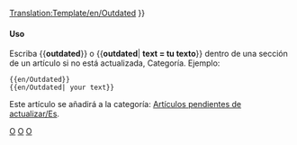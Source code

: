 <noinclude>[[Translation:Template/en/Outdated]]</noinclude>{{en/Ambox| type  = content
| image = en/Outdated content.png | alt = Contenido desactualizado
| text  = <strong>Desactualizado</strong><br />
Este artículo o sección está desactualizado. Parte de su contenido ya no es exacto debido a los cambios de la última versión. Por favor actualice este artículo. {{#IF: {{{1|}}} |<br>{{{1}}}|}}
}}<includeonly>{{{include|[[Category:es/Artículos pendientes de actualizar]]}}}</includeonly><noinclude>

====Uso====
Escriba <nowiki>{{</nowiki>'''outdated'''<nowiki>}}</nowiki> o <nowiki>{{</nowiki>'''outdated'''| '''text = tu texto'''<nowiki>}}</nowiki> dentro de una sección de un artículo si no está actualizada, Categoría. Ejemplo:
<pre>
{{en/Outdated}} 
{{en/Outdated| your text}}
</pre>
Este artículo se añadirá a la categoría: [[:Category:es/Artículos pendientes de actualizar|Artículos pendientes de actualizar/Es]].

[[Category:en/Articles in Spanish|O]][[Category:en/Templates|O]][[Category:en/Message boxes|O]]</noinclude>